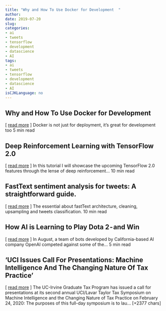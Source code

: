 ```yaml
---
title: "Why and How To Use Docker for Development  " 
author: 
date: 2019-07-20
slug: 
categories: 
- ai
- tweets
- tensorflow
- development
- datascience
- AI
tags: 
- ai
- tweets
- tensorflow
- development
- datascience
- AI
isCJKLanguage: no 
---
```


## Why and How To Use Docker for Development   
[ <a href="https://medium.com/@treeder/why-and-how-to-use-docker-for-development-a156c1de3b24" target="_blank">read more</a> ] 
  Docker is not just for deployment, it's great for development too 5 min read 




## Deep Reinforcement Learning with TensorFlow 2.0   
[ <a href="https://medium.com/@Inoryy/deep-reinforcement-learning-with-tensorflow-2-0-d8e62102680d" target="_blank">read more</a> ] 
  In this tutorial I will showcase the upcoming TensorFlow 2.0 features through the lense of deep reinforcement… 10 min read 




## FastText sentiment analysis for tweets: A straightforward guide.   
[ <a href="https://medium.com/@media_73863/fasttext-sentiment-analysis-for-tweets-a-straightforward-guide-9a8c070449a2" target="_blank">read more</a> ] 
  The essential about fastText architecture, cleaning, upsampling and tweets classification. 10 min read 




## How AI is Learning to Play Dota 2 - and Win   
[ <a href="https://medium.com/@ODSC/how-ai-is-learning-to-play-dota-2-and-win-a23e3fc703b" target="_blank">read more</a> ] 
  In August, a team of bots developed by California-based AI company OpenAI competed against some of the… 5 min read 




## 'UCI Issues Call For Presentations: Machine Intelligence And The Changing Nature Of Tax Practice' 
 [ <a href="https://taxprof.typepad.com/taxprof_blog/2019/07/uci-issues-call-for-presentations-machine-intelligence-and-the-changing-nature-of-tax-practice-.html" target="_blank">read more</a> ]
The UC-Irvine Graduate Tax Program has issued a call for presentations at its second annual UCI/Lavar Taylor Tax Symposium on Machine Intelligence and the Changing Nature of Tax Practice on February 24, 2020:
The purposes of this full-day symposium is to lau… [+2377 chars] 


